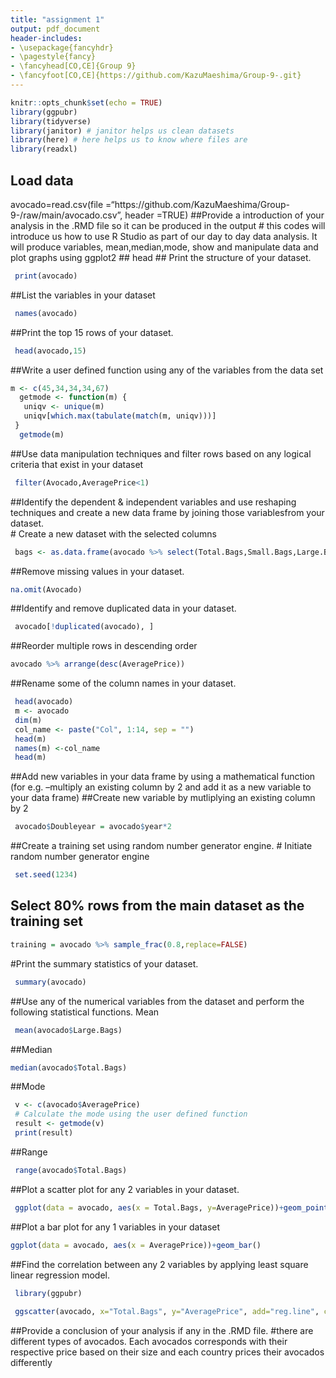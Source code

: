 ```yaml
---
title: "assignment 1"
output: pdf_document
header-includes:
- \usepackage{fancyhdr}
- \pagestyle{fancy}
- \fancyhead[CO,CE]{Group 9}
- \fancyfoot[CO,CE]{https://github.com/KazuMaeshima/Group-9-.git}
---
```

  
```r
knitr::opts_chunk$set(echo = TRUE)
library(ggpubr)
library(tidyverse)
library(janitor) # janitor helps us clean datasets
library(here) # here helps us to know where files are
library(readxl)
```

## Load data
avocado=read.csv(file ="https://github.com/KazuMaeshima/Group-9-/raw/main/avocado.csv", header =TRUE)
##Provide a introduction of your analysis in the .RMD file so it can be produced in the output
# this codes will introduce us how to use R Studio as part of our day to day data analysis. It will produce variables, mean,median,mode, show and manipulate data and plot graphs using ggplot2
## head
## Print the structure of your dataset.
```r
 print(avocado)
```


##List the variables in your dataset
```r
 names(avocado)
```


##Print the top 15 rows of your dataset.
```r
 head(avocado,15)
```


##Write a user defined function using any of the variables from the data set
  
```r
m <- c(45,34,34,34,67)
  getmode <- function(m) {
   uniqv <- unique(m)
   uniqv[which.max(tabulate(match(m, uniqv)))]
 }
  getmode(m)
```
 

##Use data manipulation techniques and filter rows based on any logical criteria that exist in your dataset
```r
 filter(Avocado,AveragePrice<1)
```

##Identify the dependent & independent variables and use reshaping techniques and create a new data frame by joining those variablesfrom your dataset.\
# Create a new dataset with the selected columns
```r
 bags <- as.data.frame(avocado %>% select(Total.Bags,Small.Bags,Large.Bags,XLarge.Bags))
```


##Remove missing values in your dataset.
```r
na.omit(Avocado)
```

 
##Identify and remove duplicated data in your dataset.
```r
 avocado[!duplicated(avocado), ]
```


##Reorder multiple rows in descending order
```r
avocado %>% arrange(desc(AveragePrice))
```


##Rename some of the column names in your dataset.
```r
 head(avocado)
 m <- avocado
 dim(m)
 col_name <- paste("Col", 1:14, sep = "")
 head(m)
 names(m) <-col_name
 head(m)

```


##Add new variables in your data frame by using a mathematical function (for e.g. –multiply an existing column by 2 and add it as a new variable to your data frame)
##Create new variable by mutliplying an existing column by 2
```r
 avocado$Doubleyear = avocado$year*2
```
 

 
##Create a training set using random number generator engine.
 # Initiate random number generator engine
```r
 set.seed(1234)
```
 


## Select 80% rows from the main dataset as the training set
```r
training = avocado %>% sample_frac(0.8,replace=FALSE)
```

 
 
 
#Print the summary statistics of your dataset.
 
```r
 summary(avocado)
```



             
##Use any of the numerical variables from the dataset and perform the following statistical functions. Mean
```r
 mean(avocado$Large.Bags)
```



##Median
```r
median(avocado$Total.Bags)
```

 

##Mode
```r
 v <- c(avocado$AveragePrice) 
 # Calculate the mode using the user defined function
 result <- getmode(v)
 print(result)
```



##Range
```r
 range(avocado$Total.Bags)
```



##Plot a scatter plot for any 2 variables in your dataset.
```r
 ggplot(data = avocado, aes(x = Total.Bags, y=AveragePrice))+geom_point()
```



##Plot a bar plot for any 1 variables in your dataset
```r
ggplot(data = avocado, aes(x = AveragePrice))+geom_bar()
```

 

##Find the correlation between any 2 variables by applying least square linear regression model.
```r
 library(ggpubr)
 
 ggscatter(avocado, x="Total.Bags", y="AveragePrice", add="reg.line", conf.int = TRUE, cor.coef = TRUE, cor.method = "pearson", xlab = "Total Bags",ylab = "Average Price")
```



##Provide a conclusion of your analysis if any in the .RMD file.
#there are different types of avocados. Each avocados corresponds with their respective price based on their size and each country prices their avocados differently








